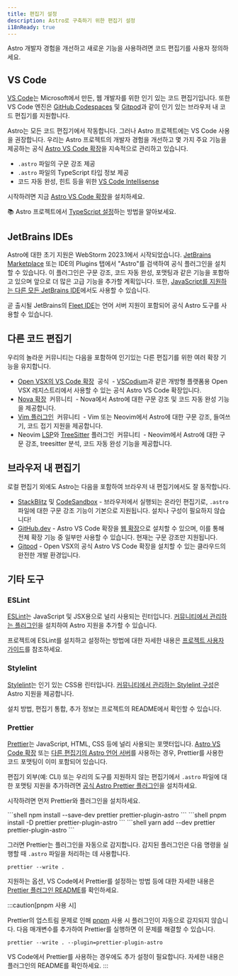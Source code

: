 ```yaml
---
title: 편집기 설정
description: Astro로 구축하기 위한 편집기 설정
i18nReady: true
---
```


Astro 개발자 경험을 개선하고 새로운 기능을 사용하려면 코드 편집기를 사용자 정의하세요.

## VS Code

[VS Code](https://code.visualstudio.com/)는 Microsoft에서 만든, 웹 개발자를 위한 인기 있는 코드 편집기입니다. 또한 VS Code 엔진은 [GitHub Codespaces](https://github.com/features/codespaces) 및 [Gitpod](https://gitpod.io/)과 같이 인기 있는 브라우저 내 코드 편집기를 지원합니다.

Astro는 모든 코드 편집기에서 작동합니다. 그러나 Astro 프로젝트에는 VS Code 사용을 권장합니다. 우리는 Astro 프로젝트의 개발자 경험을 개선하고 몇 가지 주요 기능을 제공하는 공식 [Astro VS Code 확장](https://marketplace.visualstudio.com/items?itemName=astro-build.astro-vscode)을 지속적으로 관리하고 있습니다.

- `.astro` 파일의 구문 강조 제공
- `.astro` 파일의 TypeScript 타입 정보 제공
- 코드 자동 완성, 힌트 등을 위한 [VS Code Intellisense](https://code.visualstudio.com/docs/editor/intellisense)

시작하려면 지금 [Astro VS Code 확장](https://marketplace.visualstudio.com/items?itemName=astro-build.astro-vscode)을 설치하세요.

📚 Astro 프로젝트에서 [TypeScript 설정](/ko/guides/typescript/)하는 방법을 알아보세요.

## JetBrains IDEs

Astro에 대한 초기 지원은 WebStorm 2023.1에서 시작되었습니다. [JetBrains Marketplace](https://plugins.jetbrains.com/plugin/20959-astro) 또는 IDE의 Plugins 탭에서 "Astro"를 검색하여 공식 플러그인을 설치할 수 있습니다. 이 플러그인은 구문 강조, 코드 자동 완성, 포맷팅과 같은 기능을 포함하고 있으며 앞으로 더 많은 고급 기능을 추가할 계획입니다. 또한, [JavaScript를 지원하는 다른 모든 JetBrains IDE](https://www.jetbrains.com/products/#lang=js&type=ide)에서도 사용할 수 있습니다.

곧 출시될 JetBrains의 [Fleet IDE](https://www.jetbrains.com/fleet/)는 언어 서버 지원이 포함되어 공식 Astro 도구를 사용할 수 있습니다.

## 다른 코드 편집기

우리의 놀라운 커뮤니티는 다음을 포함하여 인기있는 다른 편집기를 위한 여러 확장 기능을 유지합니다.

- [Open VSX의 VS Code 확장](https://open-vsx.org/extension/astro-build/astro-vscode) <span style="margin: 0.25em;"><Badge variant="accent"> 공식</Badge></span> - [VSCodium](https://vscodium.com/)과 같은 개방형 플랫폼용 Open VSX 레지스트리에서 사용할 수 있는 공식 Astro VS Code 확장입니다.
- [Nova 확장](https://extensions.panic.com/extensions/sciencefidelity/sciencefidelity.astro/) <span style="margin: 0.25em;"><Badge variant="neutral">커뮤니티</Badge></span> - Nova에서 Astro에 대한 구문 강조 및 코드 자동 완성 기능을 제공합니다.
- [Vim 플러그인](https://github.com/wuelnerdotexe/vim-astro) <span style="margin: 0.25em;"><Badge variant="neutral">커뮤니티</Badge></span> - Vim 또는 Neovim에서 Astro에 대한 구문 강조, 들여쓰기, 코드 접기 지원을 제공합니다.
- Neovim [LSP](https://github.com/neovim/nvim-lspconfig/blob/master/doc/server_configurations.md#astro)와 [TreeSitter](https://github.com/virchau13/tree-sitter-astro) 플러그인 <span style="margin: 0.25em;"><Badge variant="neutral">커뮤니티</Badge></span> - Neovim에서 Astro에 대한 구문 강조, treesitter 분석, 코드 자동 완성 기능을 제공합니다.

## 브라우저 내 편집기

로컬 편집기 외에도 Astro는 다음을 포함하여 브라우저 내 편집기에서도 잘 동작합니다.

- [StackBlitz](https://stackblitz.com/) 및 [CodeSandbox](https://codesandbox.io/) - 브라우저에서 실행되는 온라인 편집기로, `.astro` 파일에 대한 구문 강조 기능이 기본으로 지원됩니다. 설치나 구성이 필요하지 않습니다!
- [GitHub.dev](https://github.dev/) - Astro VS Code 확장을 [웹 확장](https://code.visualstudio.com/api/extension-guides/web-extensions)으로 설치할 수 있으며, 이를 통해 전체 확장 기능 중 일부만 사용할 수 있습니다. 현재는 구문 강조만 지원됩니다.
- [Gitpod](https://gitpod.io/) - Open VSX의 공식 Astro VS Code 확장을 설치할 수 있는 클라우드의 완전한 개발 환경입니다.

## 기타 도구

### ESLint

[ESLint](https://eslint.org/)는 JavaScript 및 JSX용으로 널리 사용되는 린터입니다. [커뮤니티에서 관리하는 플러그인](https://github.com/ota-meshi/eslint-plugin-astro)을 설치하여 Astro 지원을 추가할 수 있습니다.

프로젝트에 ESLint를 설치하고 설정하는 방법에 대한 자세한 내용은 [프로젝트 사용자 가이드](https://ota-meshi.github.io/eslint-plugin-astro/user-guide/)를 참조하세요.

### Stylelint

[Stylelint](https://stylelint.io/)는 인기 있는 CSS용 린터입니다. [커뮤니티에서 관리하는 Stylelint 구성](https://github.com/ota-meshi/stylelint-config-html)은 Astro 지원을 제공합니다.

설치 방법, 편집기 통합, 추가 정보는 프로젝트의 README에서 확인할 수 있습니다.

### Prettier

[Prettier](https://prettier.io/)는 JavaScript, HTML, CSS 등에 널리 사용되는 포맷터입니다. [Astro VS Code 확장](https://marketplace.visualstudio.com/items?itemName=astro-build.astro-vscode) 또는 [다른 편집기의 Astro 언어 서버](#다른-코드-편집기)를 사용하는 경우, Prettier를 사용한 코드 포맷팅이 이미 포함되어 있습니다.

편집기 외부(예: CLI) 또는 우리의 도구를 지원하지 않는 편집기에서 `.astro` 파일에 대한 포맷팅 지원을 추가하려면 [공식 Astro Prettier 플러그인](https://github.com/withastro/prettier-plugin-astro)을 설치하세요.

시작하려면 먼저 Prettier와 플러그인을 설치하세요.

<PackageManagerTabs>
  <Fragment slot="npm">
  ```shell
  npm install --save-dev prettier prettier-plugin-astro
  ```
  </Fragment>
  <Fragment slot="pnpm">
  ```shell
  pnpm install -D prettier prettier-plugin-astro
  ```
  </Fragment>
  <Fragment slot="yarn">
  ```shell
  yarn add --dev prettier prettier-plugin-astro
  ```
  </Fragment>
</PackageManagerTabs>

그러면 Prettier는 플러그인을 자동으로 감지합니다. 감지된 플러그인은 다음 명령을 실행할 때 `.astro` 파일을 처리하는 데 사용합니다.

```shell
prettier --write .
```

지원하는 옵션, VS Code에서 Prettier를 설정하는 방법 등에 대한 자세한 내용은 [Prettier 플러그인 README](https://github.com/withastro/prettier-plugin-astro/blob/main/README.md)를 확인하세요.

:::caution[pnpm 사용 시]

Prettier의 업스트림 문제로 인해 [pnpm](https://pnpm.io/) 사용 시 플러그인이 자동으로 감지되지 않습니다. 다음 매개변수를 추가하여 Prettier를 실행하면 이 문제를 해결할 수 있습니다.

```shell
prettier --write . --plugin=prettier-plugin-astro
```

VS Code에서 Prettier를 사용하는 경우에도 추가 설정이 필요합니다. 자세한 내용은 플러그인의 README를 확인하세요.
:::